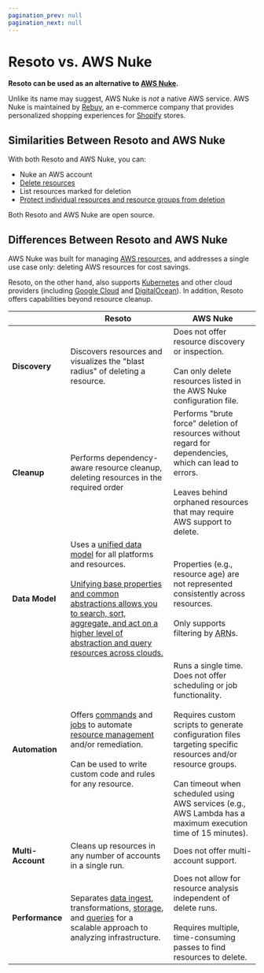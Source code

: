 ```yaml
---
pagination_prev: null
pagination_next: null
---
```


# Resoto vs. AWS Nuke

**Resoto can be used as an alternative to [AWS Nuke](https://github.com/rebuy-de/aws-nuke).**

Unlike its name may suggest, AWS Nuke is _not_ a native AWS service. AWS Nuke is maintained by [Rebuy](https://rebuy.de), an e-commerce company that provides personalized shopping experiences for [Shopify](https://shopify.com) stores.

## Similarities Between Resoto and AWS Nuke

With both Resoto and AWS Nuke, you can:

- Nuke an AWS account
- [Delete resources](/docs/concepts/resource-management/cleanup)
- List resources marked for deletion
- [Protect individual resources and resource groups from deletion](/docs/concepts/resource-management/protection)

Both Resoto and AWS Nuke are open source.

## Differences Between Resoto and AWS Nuke

AWS Nuke was built for managing [AWS resources](/docs/how-to-guides/data-sources/collect-aws-resource-data), and addresses a single use case only: deleting AWS resources for cost savings.

Resoto, on the other hand, also supports [Kubernetes](/docs/how-to-guides/data-sources/collect-kubernetes-resource-data) and other cloud providers (including [Google Cloud](/docs/how-to-guides/data-sources/collect-google-cloud-resource-data) and [DigitalOcean](/docs/how-to-guides/data-sources/collect-digitalocean-resource-data)). In addition, Resoto offers capabilities beyond resource cleanup.

|  | Resoto | AWS Nuke |
| --- | --- | --- |
| **Discovery** | Discovers resources and visualizes the "blast radius" of deleting a resource. | Does not offer resource discovery or inspection.<br /><br />Can only delete resources listed in the AWS Nuke configuration file. |
| **Cleanup** | Performs dependency-aware resource cleanup, deleting resources in the required order | Performs "brute force" deletion of resources without regard for dependencies, which can lead to errors.<br /><br />Leaves behind orphaned resources that may require AWS support to delete. |
| **Data Model** | Uses a [unified data model](/docs/reference/unified-data-model) for all platforms and resources.<br /><br />[Unifying base properties and common abstractions allows you to search, sort, aggregate, and act on a higher level of abstraction and query resources across clouds.](/blog/multi-cloud-resource-management) | Properties (e.g., resource age) are not represented consistently across resources.<br /><br />Only supports filtering by <abbr title="Amazon Resource Names">ARN</abbr>s. |
| **Automation** | Offers [commands](/docs/reference/cli) and [jobs](/docs/concepts/automation#jobs) to automate [resource management](/docs/concepts/resource-management) and/or remediation.<br /><br />Can be used to write custom code and rules for any resource. | Runs a single time. Does not offer scheduling or job functionality.<br /><br />Requires custom scripts to generate configuration files targeting specific resources and/or resource groups.<br /><br />Can timeout when scheduled using AWS services (e.g., AWS Lambda has a maximum execution time of 15 minutes). |
| **Multi-Account** | Cleans up resources in any number of accounts in a single run. | Does not offer multi-account support. |
| **Performance** | Separates [data ingest](/docs/concepts/cloud-data-sync), transformations, [storage](/docs/concepts/asset-inventory-graph), and [queries](/docs/reference/search) for a scalable approach to analyzing infrastructure. | Does not allow for resource analysis independent of delete runs.<br /><br />Requires multiple, time-consuming passes to find resources to delete. |
